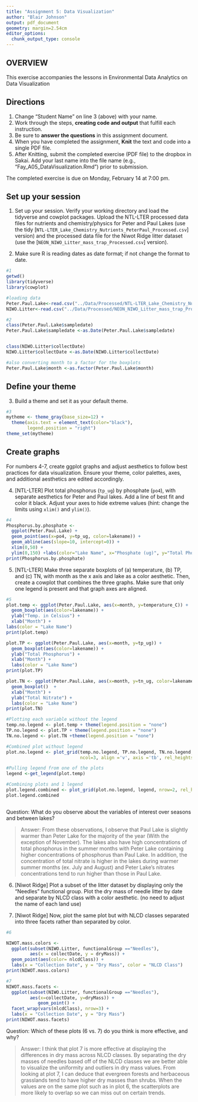 ```yaml
---
title: "Assignment 5: Data Visualization"
author: "Blair Johnson"
output: pdf_document
geometry: margin=2.54cm
editor_options: 
  chunk_output_type: console
---
```


## OVERVIEW

This exercise accompanies the lessons in Environmental Data Analytics on Data Visualization 

## Directions
1. Change "Student Name" on line 3 (above) with your name.
2. Work through the steps, **creating code and output** that fulfill each instruction.
3. Be sure to **answer the questions** in this assignment document.
4. When you have completed the assignment, **Knit** the text and code into a single PDF file.
5. After Knitting, submit the completed exercise (PDF file) to the dropbox in Sakai. Add your last name into the file name (e.g., "Fay_A05_DataVisualization.Rmd") prior to submission.

The completed exercise is due on Monday, February 14 at 7:00 pm.



## Set up your session 
1. Set up your session. Verify your working directory and load the tidyverse 
and cowplot packages. Upload the NTL-LTER processed data files for nutrients 
and chemistry/physics for Peter and Paul Lakes (use the tidy 
[`NTL-LTER_Lake_Chemistry_Nutrients_PeterPaul_Processed.csv`] version) and 
the processed data file for the Niwot Ridge litter dataset (use the [`NEON_NIWO_Litter_mass_trap_Processed.csv`] version). 

2. Make sure R is reading dates as date format; if not change the format to date.

```r
#1 
getwd()
library(tidyverse)
library(cowplot)

#loading data
Peter.Paul.Lake<-read.csv("../Data/Processed/NTL-LTER_Lake_Chemistry_Nutrients_PeterPaul_Processed.csv", stringsAsFactors = TRUE)
NIWO.Litter<-read.csv("../Data/Processed/NEON_NIWO_Litter_mass_trap_Processed.csv", stringsAsFactors = TRUE)

#2 
class(Peter.Paul.Lake$sampledate)
Peter.Paul.Lake$sampledate <-as.Date(Peter.Paul.Lake$sampledate)


class(NIWO.Litter$collectDate)
NIWO.Litter$collectDate <-as.Date(NIWO.Litter$collectDate)

#also converting month to a factor for the boxplots 
Peter.Paul.Lake$month <-as.factor(Peter.Paul.Lake$month) 

```
## Define your theme
3. Build a theme and set it as your default theme.

```r
#3
mytheme <- theme_gray(base_size=12) +
  theme(axis.text = element_text(color="black"),
        legend.position = "right")
theme_set(mytheme)

```

## Create graphs
For numbers 4-7, create ggplot graphs and adjust aesthetics to follow best practices for data visualization. Ensure your theme, color palettes, axes, and additional aesthetics are edited accordingly.

4. [NTL-LTER] Plot total phosphorus (`tp_ug`) by phosphate (`po4`), with separate aesthetics for Peter and Paul lakes. Add a line of best fit and color it black. Adjust your axes to hide extreme values (hint: change the limits using `xlim()` and `ylim()`).

```r
#4
Phosphorus.by.phosphate <-
  ggplot(Peter.Paul.Lake) + 
  geom_point(aes(x=po4, y=tp_ug, color=lakename)) + 
  geom_abline(aes(slope=10, intercept=0)) +
  xlim(0,50) +
  ylim(0,150) +labs(color="Lake Name", x="Phosphate (ug)", y="Total Phosphorus")
print(Phosphorus.by.phosphate)

```


5. [NTL-LTER] Make three separate boxplots of (a) temperature, (b) TP, and (c) TN, with month as the x axis and lake as a color aesthetic. Then, create a cowplot that combines the three graphs. Make sure that only one legend is present and that graph axes are aligned.

```r
#5
plot.temp <- ggplot(Peter.Paul.Lake, aes(x=month, y=temperature_C)) + 
  geom_boxplot(aes(color=lakename)) + 
  ylab("Temp. in Celsius") +
  xlab("Month") +
labs(color = "Lake Name")
print(plot.temp)

plot.TP <- ggplot(Peter.Paul.Lake, aes(x=month, y=tp_ug)) + 
  geom_boxplot(aes(color=lakename)) +
  ylab("Total Phosphorus") +
  xlab("Month") +
  labs(color = "Lake Name")
print(plot.TP)

plot.TN <- ggplot(Peter.Paul.Lake, aes(x=month, y=tn_ug, color=lakename)) +
  geom_boxplot()  +
  xlab("Month") +
  ylab("Total Nitrate") +
  labs(color = "Lake Name")
print(plot.TN)

#Plotting each variable without the legend
temp.no.legend <- plot.temp + theme(legend.position = "none")
TP.no.legend <- plot.TP + theme(legend.position = "none")
TN.no.legend <- plot.TN +theme(legend.position = "none")

#Combined plot without legend
plot.no.legend <- plot_grid(temp.no.legend, TP.no.legend, TN.no.legend,
                            ncol=3, align ='v', axis ='tb', rel_heights = c(1,1,1))

#Pulling legend from one of the plots
legend <-get_legend(plot.temp)

#Combining plots and 1 legend
plot.legend.combined <- plot_grid(plot.no.legend, legend, nrow=2, rel_heights= c(3,0.5))
plot.legend.combined



```

Question: What do you observe about the variables of interest over seasons and between lakes? 

> Answer: From these observations, I observe that Paul Lake is slightly warmer than Peter Lake for the majority of the year (With the exception of November). The lakes also have high concentrations of total phosphorus in the summer months with Peter Lake containing higher concentrations of phosphorus than Paul Lake. In addition, the concentration of total nitrate is higher in the lakes during warmer summer months (ex. July and August) and Peter Lake's nitrates concentrations tend to run higher than those in Paul Lake. 

6. [Niwot Ridge] Plot a subset of the litter dataset by displaying only the "Needles" functional group. Plot the dry mass of needle litter by date and separate by NLCD class with a color aesthetic. (no need to adjust the name of each land use)

7. [Niwot Ridge] Now, plot the same plot but with NLCD classes separated into three facets rather than separated by color. 

```r
#6

NIWOT.mass.colors <-
  ggplot(subset(NIWO.Litter, functionalGroup =="Needles"), 
         aes(x = collectDate, y = dryMass)) +
  geom_point(aes(color= nlcdClass)) +
  labs(x = "Collection Date", y = "Dry Mass", color = "NLCD Class")
print(NIWOT.mass.colors)

#7
NIWOT.mass.facets <-
  ggplot(subset(NIWO.Litter, functionalGroup =="Needles"), 
         aes(x=collectDate, y=dryMass)) +
            geom_point() +
  facet_wrap(vars(nlcdClass), nrow=3) +
  labs(x = "Collection Date", y = "Dry Mass")
print(NIWOT.mass.facets)

```
Question: Which of these plots (6 vs. 7) do you think is more effective, and why? 

> Answer: I think that plot 7 is more effective at displaying the differences in dry mass across NLCD classes. By separating the dry masses of needles based off of the NLCD classes we are better able to visualize the uniformity and outliers in dry mass values. From looking at plot 7, I can deduce that evergreen forests and herbaceous grasslands tend to have higher dry masses than shrubs. When the values are on the same plot such as in plot 6, the scatterplots are more likely to overlap so we can miss out on certain trends. 
